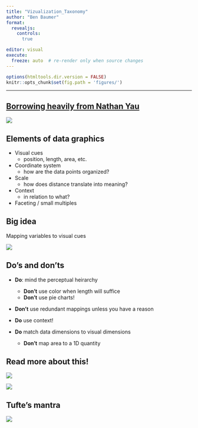 ```yaml
---
title: "Vizualization_Taxonomy"
author: "Ben Baumer"
format: 
  revealjs:
    controls: 
      true

editor: visual
execute:
  freeze: auto  # re-render only when source changes
---
```


```r
options(htmltools.dir.version = FALSE)
knitr::opts_chunk$set(fig.path = 'figures/')
```

------------------------------------------------------------------------

## [Borrowing heavily from Nathan Yau](https://flowingdata.com/data-points/)

![](https://images-na.ssl-images-amazon.com/images/I/514aUwRUhmL._UX250_.jpg){fig-align="center"}

## Elements of data graphics

-   Visual cues
    -   position, length, area, etc.
-   Coordinate system
    -   how are the data points organized?
-   Scale
    -   how does distance translate into meaning?
-   Context
    -   in relation to what?
-   Faceting / small multiples

##  {background-image="https://s-media-cache-ak0.pinimg.com/originals/c2/46/92/c24692fd95dbfb89f772613a316a5405.png" background-size="contain"}

##  {background-image="https://i.pinimg.com/736x/90/8f/12/908f129be5844828110233b84056d9f2--data-visualization-points.jpg" background-size="contain"}

##  {background-image="https://i.pinimg.com/736x/86/a4/93/86a49342761ca36aeca5f8ee03c64867--data-visualization-points.jpg" background-size="contain"}

##  {background-image="https://i.pinimg.com/736x/62/c6/ee/62c6ee636c47dccad00e7e56c268c3bf--data-visualization-points.jpg" background-size="contain"}

## Big idea

Mapping variables to visual cues

![](https://raw.githubusercontent.com/tidyverse/ggplot2/master/man/figures/logo.png){fig-align="left"}

##  {background-image="https://s-media-cache-ak0.pinimg.com/originals/6d/09/3a/6d093a70e7d772a5e90178b8d609462e.png" background-size="contain"}

## Do's and don'ts

-   **Do**: mind the perceptual heirarchy

    -   **Don't** use color when length will suffice
    -   **Don't** use pie charts!

-   **Don't** use redundant mappings unless you have a reason

-   **Do** use context!

-   **Do** match data dimensions to visual dimensions

    -   **Don't** map area to a 1D quantity

## Read more about this!

::: {layout-ncol="2"}
![](https://images-na.ssl-images-amazon.com/images/I/41IXJO4Mk6L.jpg){fig-align="left"}

![](https://images-na.ssl-images-amazon.com/images/I/51lfTMyZ8GL._SX399_BO1,204,203,200_.jpg){fig-align="right"}
:::

## Tufte's mantra

![](https://image.slidesharecdn.com/presentingviztoclients1-150120165529-conversion-gate02/95/presenting-data-visualizations-to-clients-34-638.jpg?cb=1421773366){fig-align="center"}
